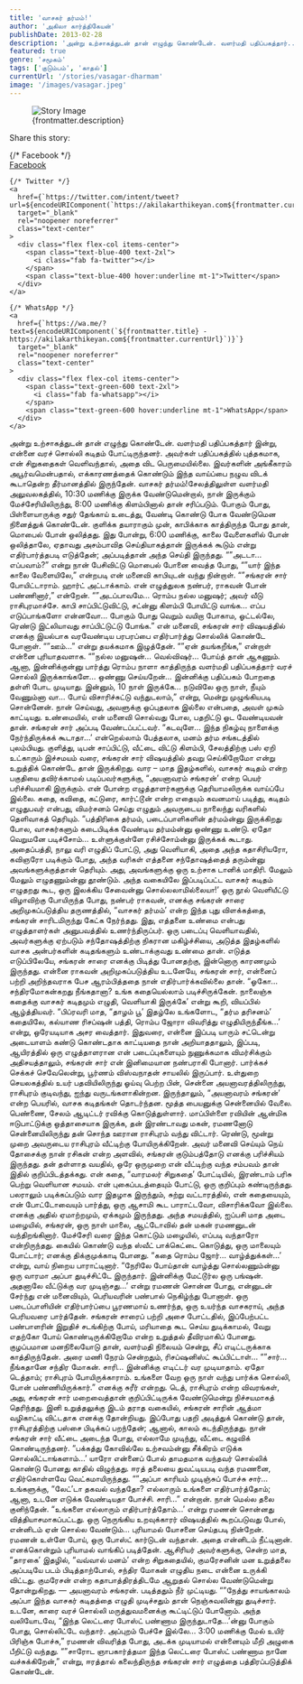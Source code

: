 ```yaml
---
title: 'வாசகர் தர்மம்!'
author: 'அகிலா கார்த்திகேயன்'
publishDate: 2013-02-28
description: 'அன்று உற்சாகத்துடன் தான் எழுந்து கொண்டேன். வளர்மதி பதிப்பகத்தார்...'
featured: true
genre: 'சமூகம்'
tags: ['குடும்பம்', 'காதல்']
currentUrl: '/stories/vasagar-dharmam'
image: '/images/vasagar.jpeg'
---
```

<figure>
  <img src={frontmatter.image} alt="Story Image" class="w-full rounded-lg shadow-lg" />
  <figcaption class="text-gray-600 text-sm mt-2">{frontmatter.description}</figcaption>
</figure>
<div class="mt-6">
  <p class="text-lg font-bold">Share this story:</p>
  <div class="flex space-x-6 justify-start mt-4">
    {/* Facebook */}
    <a
      href={`https://www.facebook.com/sharer/sharer.php?u=${encodeURIComponent(`https://akilakarthikeyan.com${frontmatter.currentUrl}`)}`}
      target="_blank"
      rel="noopener noreferrer"
      class="text-center"
    >
      <div class="flex flex-col items-center">
        <span class="text-blue-600 text-2xl">
          <i class="fab fa-facebook"></i>
        </span>
        <span class="text-blue-600 hover:underline mt-1">Facebook</span>
      </div>
    </a>

    {/* Twitter */}
    <a
      href={`https://twitter.com/intent/tweet?url=${encodeURIComponent(`https://akilakarthikeyan.com${frontmatter.currentUrl}`)}&text=${encodeURIComponent(frontmatter.title)}`}
      target="_blank"
      rel="noopener noreferrer"
      class="text-center"
    >
      <div class="flex flex-col items-center">
        <span class="text-blue-400 text-2xl">
          <i class="fab fa-twitter"></i>
        </span>
        <span class="text-blue-400 hover:underline mt-1">Twitter</span>
      </div>
    </a>

    {/* WhatsApp */}
    <a
      href={`https://wa.me/?text=${encodeURIComponent(`${frontmatter.title} - https://akilakarthikeyan.com${frontmatter.currentUrl}`)}`}
      target="_blank"
      rel="noopener noreferrer"
      class="text-center"
    >
      <div class="flex flex-col items-center">
        <span class="text-green-600 text-2xl">
          <i class="fab fa-whatsapp"></i>
        </span>
        <span class="text-green-600 hover:underline mt-1">WhatsApp</span>
      </div>
    </a>

   
  </div>
</div>


அன்று உற்சாகத்துடன் தான் எழுந்து கொண்டேன். வளர்மதி பதிப்பகத்தார் இன்று, என்னை வரச் சொல்லி கடிதம் போட்டிருந்தனர். அவர்கள் பதிப்பகத்தில் புத்தகமாக, என் சிறுகதைகள் வெளிவந்தால், அதை விட பெருமையில்லை. இவர்களின் அங்கீகாரம் அபூர்வமென்பதால், எக்காரணத்தைக் கொண்டும் இந்த வாய்ப்பை நழுவ விடக் கூடாதென்ற தீர்மானத்தில் இருந்தேன்.
வாசகர் தர்மம்!சேலத்திலுள்ள வளர்மதி அலுவலகத்தில், 10:30 மணிக்கு இருக்க வேண்டுமென்றால், நான் இருக்கும் மேச்சேரியிலிருந்து, 8:00 மணிக்கு கிளம்பினால் தான் சரிப்படும். போகும் போது, பிள்ளையாருக்கு சதுர் தேங்காய் உடைத்து, வேண்டி கொண்டு போக வேண்டுமென நினைத்துக் கொண்டேன்.
குளிக்க தயாராகும் முன், காபிக்காக காத்திருந்த போது தான், மொபைல் போன் ஒலித்தது. இது போன்று, 6:00 மணிக்கு, காலை வேளைகளில் போன் ஒலித்தாலே, ஏதாவது அசம்பாவித செய்தியாகத்தான் இருக்கக் கூடும் என்று எதிர்பார்த்தபடி எடுத்தேன்; அப்படித்தான் அந்த செய்தி இருந்தது.
“”அடடா… எப்பவாம்?” என்று நான் பேசிவிட்டு மொபைல் போனை வைத்த போது, “”யார் இந்த காலை வேளையிலே,” என்றபடி என் மனைவி காபியுடன் வந்து நின்றாள்.
“”சங்கரன் சார் போயிட்டாராம். ஹார்ட் அட்டாக்காம். என் எழுத்துலக நண்பர், ராகவன் போன் பண்ணினார்,” என்றேன்.
“”அடப்பாவமே… ரொம்ப நல்ல மனுஷர்; அவர் வீடு ராசிபுரமாச்சே. காபி சாப்பிட்டுவிட்டு, சட்ன்னு கிளம்பி போயிட்டு வாங்க… எப்ப எடுப்பாங்களோ என்னவோ… போகும் போது வெறும் வயிறா போகாம, ஓட்டல்லே, ரெண்டு இட்லியாவது சாப்பிட்டுட்டு போங்க.”
என் மனைவி, சங்கரன் சார் விஷயத்தில் எனக்கு இயல்பாக வரவேண்டிய பரபரப்பை எதிர்பார்த்து சொல்லிக் கொண்டே போனாள்.
“”ஊம்…” என்று தயக்கமாக இழுத்தேன்.
“”ஏன் தயங்கறீங்க,” என்றாள் என்னை புரியாதவளாக.
“”நல்ல மனுஷன்… வெல்விஷர்… போய்த் தான் ஆகணும். ஆனா, இன்னிக்குன்னு பார்த்து ரொம்ப நாளா காத்திருந்த வளர்மதி பதிப்பகத்தார் வரச் சொல்லி இருக்காங்களே… ஒண்ணு செய்யறேன்… இன்னிக்கு பதிப்பகம் போறதை தள்ளி போட முடியாது. இன்னும், 10 நாள் இருக்கே… நடுவிலே ஒரு நாள், நீயும் வேணும்னா வா… போய் விசாரிச்சுட்டு வந்துடலாம்,” என்று, மென்று முழுங்கியபடி சொன்னேன்.
நான் செய்வது, அவளுக்கு ஒப்புதலாக இல்லை என்பதை, அவள் முகம் காட்டியது.
உண்மையில், என் மனைவி சொல்வது போல, பதறிட்டு ஓட வேண்டியவன் தான். சங்கரன் சார் அப்படி வேண்டப்பட்டவர். “கடவுளே… இந்த நிகழ்வு நாளைக்கு நேர்ந்திருக்கக் கூடாதா…’ என்றெல்லாம் பேத்தலாக, மனம் தர்ம சங்கடத்தில் புலம்பியது.
குளித்து, டிபன் சாப்பிட்டு, வீட்டை விட்டு கிளம்பி, சேலத்திற்கு பஸ் ஏறி உட்காரும் இச்சமயம் வரை, சங்கரன் சார் விஷயத்தில் தவறு செய்கிறோமோ என்று உறுத்திக் கொண்டே தான் இருக்கிறது.
வார – மாத இதழ்களில், வாசகர் கடிதம் என்ற பகுதியை தவிர்க்காமல் படிப்பவர்களுக்கு, “அயனாவரம் சங்கரன்’ என்ற பெயர் பரிச்சியமாகி இருக்கும். என் போன்ற எழுத்தாளர்களுக்கு தெரியாமலிருக்க வாய்ப்பே இல்லை. கதை, கவிதை, கட்டுரை, கார்ட்டூன் என்ற எதையும் கவனமாய் படித்து, கடிதம் எழுதுபவர் என்பது, விமர்சனம் செய்து எழுதும் அவருடைய நாலைந்து வரிகளில் தெளிவாகத் தெரியும்.
“பத்திரிகை தர்மம், படைப்பாளிகளின் தர்மம்ன்னு இருக்கிறது போல, வாசகர்களும் கடைபிடிக்க வேண்டிய தர்மம்ன்னு ஒண்ணு உண்டு. ஏதோ வெறுமனே படிச்சோம்… உள்ளுக்குள்ளே ரசிச்சோம்ன்னு இருக்கக் கூடாது. அதைப்பத்தி, நாலு வரி எழுதிப் போட்டு, அது வெளியாகி, அதை அந்த கதாசிரியரோ, கவிஞரோ படிக்கும் போது, அந்த வரிகள் எத்தனை சந்தோஷத்தைத் தரும்ன்னு அவங்களுக்குத்தான் தெரியும். அது, அவங்களுக்கு ஒரு உற்சாக டானிக் மாதிரி. மேலும் மேலும் எழுதணும்ன்னு தூண்டும். அந்த வகையிலே இப்படிப்பட்ட வாசகர் கடிதம் எழுதறது கூட, ஒரு இலக்கிய சேவைன்னு சொல்லலாமில்லையா!’
ஒரு நூல் வெளியீட்டு விழாவிற்கு போயிருந்த போது, நண்பர் ராகவன், எனக்கு சங்கரன் சாரை அறிமுகப்படுத்திய தருணத்தில், “வாசகர் தர்மம்’ என்ற இந்த புது விளக்கத்தை, சங்கரன் சாரிடமிருந்து கேட்க நேர்ந்தது. இது, எத்தனை உண்மை என்பது எழுத்தாளர்கள் அனுபவத்தில் உணர்ந்திருப்பர். ஒரு படைப்பு வெளியாவதில், அவர்களுக்கு ஏற்படும் சந்தோஷத்திற்கு நிகரான மகிழ்ச்சியை, அடுத்த இதழ்களில் வாசக அன்பர்களின் கடிதங்களும் உண்டாக்குவது உண்மை தான்.
எடுத்த எடுப்பிலேயே, சங்கரன் சாரை எனக்கு பிடித்து போனதற்கு, இன்னொரு காரணமும் இருந்தது. என்னை ராகவன் அறிமுகப்படுத்திய உடனேயே, சங்கரன் சார், என்னைப் பற்றி அறிந்தவராக பேச ஆரம்பித்ததை நான் எதிர்பார்க்கவில்லை தான்.
“ஓகோ… சந்திரமோகன்கறது நீங்கதானா? உங்க கதையெல்லாம் படிச்சிருக்கேன். நாலைஞ்சு கதைக்கு வாசகர் கடிதமும் எழுதி, வெளியாகி இருக்கே’ என்று கூறி, வியப்பில் ஆழ்த்தியவர். “பிப்ரவரி மாத, “தாழம் பூ’ இதழ்லே உங்களோட, “தர்ம தரிசனம்’ கதையிலே, கல்யாண ரிசப்ஷன் பத்தி, ரொம்ப ஜோரா விவரித்து எழுதியிருந்தீங்க…’ என்று, ஒரேயடியாக அசர வைத்தார்.
இதுவரை, என்னை இப்படி யாரும் சட்டென்று அடையாளம் கண்டு கொண்டதாக காட்டியதை நான் அறியாததாலும், இப்படி, ஆயிரத்தில் ஒரு எழுத்தாளரான என் படைப்புகளையும் நுணுக்கமாக விமர்சிக்கும் அதிசயத்தாலும், சங்கரன் சார் என் இனிமையான நண்பராகி போனார்.
பார்க்கச் செக்கச் செவேலென்று, பூர்ணம் விஸ்வநாதன் சாயலில் இருப்பார். உள்துறை செயலகத்தில் உயர் பதவியிலிருந்து ஓய்வு பெற்ற பின், சென்னை அயனாவரத்திலிருந்து, ராசிபுரம் குடிவந்து, ஐந்து வருடங்களாகின்றன. இருந்தாலும், “அயனாவரம் சங்கரன்’ என்ற பெயரில், வாசக கடிதங்கள் தொடர்ந்தன.
மூத்த பையனுக்கு சென்னையில் வேலை. பெண்ணை, சேலம் ஆடிட்டர் ரவிக்கு கொடுத்துள்ளார். மாப்பிள்ளை ரவியின் ஆன்மிக ஈடுபாட்டுக்கு ஒத்தாசையாக இருக்க, தன் இரண்டாவது மகன், ரமணனோடு சென்னையிலிருந்து தன் சொந்த ஊரான ராசிபுரம் வந்து விட்டார். ரெண்டு, மூன்று முறை அவருடைய ராசிபுரம் வீட்டிற்கு போயிருக்கிறேன். அவர் மனைவி செய்யும் நெய் தோசைக்கு நான் ரசிகன் என்ற அளவில், சங்கரன் குடும்பத்தோடு எனக்கு பரிச்சியம் இருந்தது.
தன் தள்ளாத வயதில், ஒரே ஒருமுறை என் வீட்டிற்கு வந்த சம்பவம் தான் இதில் குறிப்பிடத்தக்கது. என் கதை, “வாரமலர் சிறுகதை’ போட்டியில், இரண்டாம் பரிசு பெற்று வெளியான சமயம். என் புகைப்படத்தையும் போட்டு, ஒரு குறிப்பும் கண்டிருந்தது. பலராலும் படிக்கப்படும் வார இதழாக இருந்தும், சுற்று வட்டாரத்தில், என் கதையையும், என் போட்டோவையும் பார்த்து, ஒரு ஆசாமி கூட பாராட்டவோ, விசாரிக்கவோ இல்லை. எனக்கு அதில் ஏமாற்றமும், ஏக்கமும் இருந்தது.
அந்த சமயத்தில், ஐப்பசி மாத அடை மழையில், சங்கரன், ஒரு நாள் மாலை, ஆட்டோவில் தன் மகன் ரமணனுடன் வந்திறங்கினார். மேச்சேரி வரை இந்த கொட்டும் மழையில், எப்படி வந்தாரோ என்றிருந்தது. கையில் கொண்டு வந்த ஸ்வீட் பாக்கெட்டை கொடுத்து, ஒரு மாலையும் போட்டார்; எனக்கு திக்குமுக்காடி போனது.
“கதை ரொம்ப ஜோர்… வாழ்த்துக்கள்…’ என்று, வாய் நிறைய பாராட்டினார்.
“நேரிலே போய்தான் வாழ்த்து சொல்லணும்ன்னு ஒரு வாரமா அப்பா துடிச்சிட்டே இருந்தார். இன்னிக்கு மேட்டூர்ல ஒரு பங்ஷன். அதனாலே வீட்டுக்கு வர முடிஞ்சது…’ என்று ரமணன் சொன்ன போது, என்னுடன் சேர்ந்து என் மனைவியும், பெரியவரின் பண்பால் நெகிழ்ந்து போனாள்.
ஒரு படைப்பாளியின் எதிர்பார்ப்பை பூரணமாய் உணர்ந்த, ஒரு உயர்ந்த வாசகராய், அந்த பெரியவரை பார்த்தேன்.
சங்கரன் சாரைப் பற்றி அசை போட்டதில், இப்பேற்பட்ட பண்பாளரின் இறுதிச் சடங்கிற்கு போய், மரியாதை கூட செய்ய துடிக்காமல், வேறு எதற்கோ போய் கொண்டிருக்கிறோமே என்ற உறுத்தல் தீவிரமாகிப் போனது.
குழப்பமான மனநிலையோடு தான், வளர்மதி நிலையம் சென்று, சீப் எடிட்டருக்காக காத்திருந்தேன்.
அரை மணி நேரம் சென்றதும், ரிசப்ஷனிஸ்ட் கூப்பிட்டாள்… “”சார்… நீங்கதானே சந்திர மோகன். சாரி… இன்னிக்கு எடிட்டர் வர முடியாதாம். ஏதோ டெத்தாம்; ராசிபுரம் போயிருக்காராம். உங்களை வேற ஒரு நாள் வந்து பார்க்க சொல்லி, போன் பண்ணியிருக்கார்.”
எனக்கு சுரீர் என்றது. டெத், ராசிபுரம் என்ற விவரங்கள், அது, சங்கரன் சார் மறைவைத்தான் குறிப்பிட்டிருக்க வேண்டுமென்று நிச்சயமாகத் தெரிந்தது. இனி உறுத்தலுக்கு இடம் தராத வகையில், சங்கரன் சாரின் ஆத்மா வழிகாட்டி விட்டதாக எனக்கு தோன்றியது.
இப்போது பதறி அடித்துக் கொண்டு தான், ராசிபுரத்திற்கு பஸ்சை பிடிக்கப் பறந்தேன்; ஆனால், காலம் கடந்திருந்தது. நான் சங்கரன் சார் வீட்டை அடைந்த போது, எல்லாமே முடிந்து, வீட்டை கழுவிக் கொண்டிருந்தனர்.
“பக்கத்து கோவில்லே உற்சவம்ன்னு சீக்கிரம் எடுக்க சொல்லிட்டாங்களாம்…’ யாரோ என்னைப் போல் தாமதமாக வந்தவர் சொல்லிக் கொண்டு போனது காதில் விழுந்தது.
ஈரத் தலையை துவட்டியபடி வந்த ரமணனை, எதிர்கொள்ளவே வெட்கமாயிருந்தது.
“”அப்பா காரியம் முடிஞ்சுப் போச்சு சார்… உங்களுக்கு, “லேட்’டா தகவல் வந்ததோ? எல்லாரும் உங்களை எதிர்பார்த்தோம்; ஆனா, உடனே எடுக்க வேண்டியதா போச்சி. சாரி…” என்றான்.
நான் மெல்ல தலை குனிந்தேன்.
“உங்களை எல்லாரும் எதிர்பார்த்தோம்…’ என்று ரமணன் சொன்னது வித்தியாசமாகப்பட்டது. ஒரு நெருங்கிய உறவுக்காரர் விஷயத்தில் கூறப்படுவது போல், என்னிடம் ஏன் சொல்ல வேண்டும்… புரியாமல் யோசனை செய்தபடி நின்றேன். ரமணன் உள்ளே போய், ஒரு போஸ்ட் கார்டுடன் வந்தான். அதை என்னிடம் நீட்டினான். எனக்கொன்றும் புரியாமல் வாங்கிப் படித்தேன்.
ஆசிரியர் அவர்களுக்கு, சென்ற மாத, “தாரகை’ இதழில், “வவ்வால் மனம்’ என்ற சிறுகதையில், குமரேசனின் மன உறுத்தலை அப்படியே படம் பிடித்தாற்போல், சந்திர மோகன் எழுதிய நடை என்னை உருக்கி விட்டது. குமரேசன் என்ற கதாபாத்திரத்திடமே ஆறுதல் சொல்ல வேண்டுமென்று தோன்றுகிறது.
— அயனாவரம் சங்கரன்.
படித்ததும் நீர் முட்டியது.
“”நேத்து சாயங்காலம் அப்பா இந்த வாசகர் கடிதத்தை எழுதி முடிச்சதும் தான் நெஞ்சுவலின்னு துடிச்சார். உடனே, காரை வரச் சொல்லி மருத்துவமனைக்கு கூட்டிட்டுப் போனோம். அந்த வலியோடவே, “இந்த லெட்டரை போஸ்ட் பண்ணாம இருந்துடாதே…’ன்னு போகும் போது, சொல்லிட்டே வந்தார். அப்புறம் பேச்சே இல்லே… 3:00 மணிக்கு மேல் உயிர் பிரிஞ்சு போச்சு,” ரமணன் விவரித்த போது, அடக்க முடியாமல் என்னையும் மீறி அழுகை பீறிட்டு வந்தது.
“”சாரோட ஞாபகார்த்தமா இந்த லெட்டரை போஸ்ட் பண்ணாம நானே வச்சுக்கிறேன்,” என்று, ஈரத்தால் கலைந்திருந்த சங்கரன் சார் எழுத்தை பத்திரப்படுத்திக் கொண்டேன்.